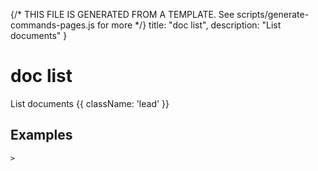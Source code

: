 {/* THIS FILE IS GENERATED FROM A TEMPLATE. See scripts/generate-commands-pages.js for more */}
    title: "doc list",
    description: "List documents"
}

# doc list

List documents {{ className: 'lead' }}



## Examples

<CodeGroup title="SET">


```text {{ title: 'console' }}
> 
```






</CodeGroup>
